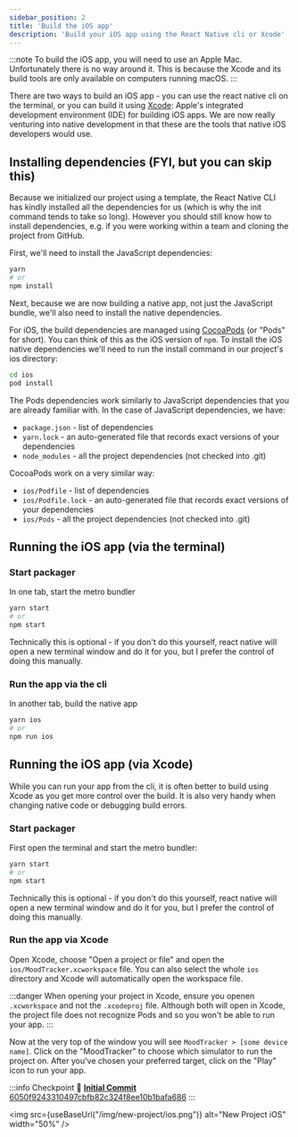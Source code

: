 ```yaml
---
sidebar_position: 2
title: 'Build the iOS app'
description: 'Build your iOS app using the React Native cli or Xcode'
---
```



:::note
To build the iOS app, you will need to use an Apple Mac. Unfortunately there is no way around it. This is because the Xcode and its build tools are only available on computers running macOS.
:::

There are two ways to build an iOS app - you can use the react native cli on the terminal, or you can build it using [Xcode](https://developer.apple.com/xcode/): Apple's integrated development environment (IDE) for building iOS apps. We are now really venturing into native development in that these are the tools that native iOS developers would use.

## Installing dependencies (FYI, but you can skip this)

Because we initialized our project using a template, the React Native CLI has kindly installed all the dependencies for us (which is why the init command tends to take so long). However you should still know how to install dependencies, e.g. if you were working within a team and cloning the project from GitHub.

First, we'll need to install the JavaScript dependencies:

```bash
yarn
# or
npm install
```

Next, because we are now building a native app, not just the JavaScript bundle, we'll also need to install the native dependencies.

For iOS, the build dependencies are managed using [CocoaPods](https://cocoapods.org/) (or "Pods" for short). You can think of this as the iOS version of `npm`. To install the iOS native dependencies we'll need to run the install command in our project's ios directory:

```bash
cd ios
pod install
```

The Pods dependencies work similarly to JavaScript dependencies that you are already familiar with. In the case of JavaScript dependencies, we have:

- `package.json` - list of dependencies
- `yarn.lock` - an auto-generated file that records exact versions of your dependencies
- `node_modules` - all the project dependencies (not checked into .git)

CocoaPods work on a very similar way:

- `ios/Podfile` - list of dependencies
- `ios/Podfile.lock` - an auto-generated file that records exact versions of your dependencies
- `ios/Pods` - all the project dependencies (not checked into .git)

## Running the iOS app (via the terminal)

### Start packager

In one tab, start the metro bundler

```bash
yarn start
# or
npm start
```

Technically this is optional - if you don't do this yourself, react native will open a new terminal window and do it for you, but I prefer the control of doing this manually.

### Run the app via the cli

In another tab, build the native app

```bash
yarn ios
# or
npm run ios
```

## Running the iOS app (via Xcode)

While you can run your app from the cli, it is often better to build using Xcode as you get more control over the build. It is also very handy when changing native code or debugging build errors.

### Start packager

First open the terminal and start the metro bundler:

```bash
yarn start
# or
npm start
```

Technically this is optional - if you don't do this yourself, react native will open a new terminal window and do it for you, but I prefer the control of doing this manually.

### Run the app via Xcode

Open Xcode, choose "Open a project or file" and open the `ios/MoodTracker.xcworkspace` file. You can also select the whole `ios` directory and Xcode will automatically open the workspace file.

:::danger
When opening your project in Xcode, ensure you openen `.xcworkspace` and not the `.xcodeproj` file. Although both will open in Xcode, the project file does not recognize Pods and so you won't be able to run your app.
:::


Now at the very top of the window you will see `MoodTracker > [some device name]`. Click on the "MoodTracker" to choose which simulator to run the project on. After you've chosen your preferred target, click on the "Play" icon to run your app.

:::info Checkpoint 🔗
[**Initial Commit** 6050f9243310497cbfb82c324f8ee10b1bafa686](https://github.com/kadikraman/mood-tracker/commit/6050f9243310497cbfb82c324f8ee10b1bafa686)
:::

<img
  src={useBaseUrl("/img/new-project/ios.png")}
  alt="New Project iOS"
  width="50%"
/>

